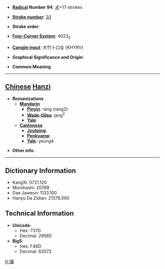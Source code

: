 * '''[[Wiktionary:Chinese radical index| Radical]] Number 94''': [[Wiktionary:Chinese radical index 犬|犬]]+17 strokes

* '''[[Wiktionary:Chinese total strokes index|Stroke number]]''': [[Wiktionary:Chinese total strokes index 20|20]]

* '''Stroke order''': 

* '''[[Wiktionary:Chinese four corner index|Four-Corner System]]''': 4023<sub>2</sub>

* '''[[Wiktionary:Chinese Cangjie index|Cangjie input]]''': 大竹卜口女 (KHYRV)

* '''Graphical Significance and Origin''': 

* '''Common Meaning'''

----

== [[Chinese]] [[Hanzi]] ==

* '''Romanizations'''
** '''[[Mandarin]]'''
*** '''[[Pinyin]]''': ráng (rang2)
*** '''[[Wade-Giles]]''': jang<sup>2</sup>
*** '''[[Yale]]''': 
** '''[[Cantonese]]'''
*** '''[[Jyutping]]''':
*** '''[[Penkyamp]]''': 
*** '''[[Yale]]''': yeung4

* '''Other info''': 

----

== Dictionary Information ==

* KangXi: 0721.120
* Morohashi: 20789
* Dae Jaweon: 1133.100
* Hanyu Da Zidian: 21378.090

== Technical Information ==

* '''Unicode''':
** Hex: 737D
** Decimal: 29565
* '''Big5''':
** Hex: F46D
** Decimal: 62573

[[fr:獽]]